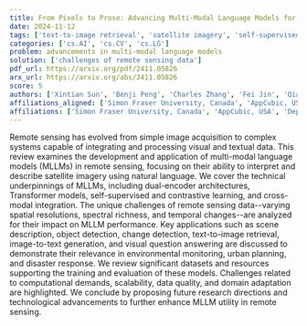 ```yaml
---
title: From Pixels to Prose: Advancing Multi-Modal Language Models for Remote Sensing
date: 2024-11-12
tags: ['text-to-image retrieval', 'satellite imagery', 'self-supervised learning', 'scene description', 'urban planning', 'contrastive learning', 'image-to-text generation', 'Transformer models', 'environmental monitoring', 'data quality', 'scalability', 'datasets', 'remote sensing', 'cross-modal integration', 'dual-encoder architectures', 'computational demands', 'object detection', 'multi-modal language models', 'disaster response', 'domain adaptation', 'visual question answering', 'change detection']
categories: ['cs.AI', 'cs.CV', 'cs.LG']
problem: advancements in multi-modal language models
solution: ['challenges of remote sensing data']
pdf_url: https://arxiv.org/pdf/2411.05826
arx_url: https://arxiv.org/abs/2411.05826
score: 5
authors: ['Xintian Sun', 'Benji Peng', 'Charles Zhang', 'Fei Jin', 'Qian Niu', 'Junyu Liu', 'Keyu Chen', 'Ming Li', 'Pohsun Feng', 'Ziqian Bi', 'Ming Liu', 'Yichao Zhang']
affiliations_aligned: ['Simon Fraser University, Canada', 'AppCubic, USA', 'AppCubic, USA', 'Depth LLC, USA', 'Kyoto University, Japan', 'Kyoto University, Japan', 'Georgia Institute of Technology, USA', 'Georgia Institute of Technology, USA', 'National Taiwan Normal University, ROC', 'Purdue University, USA', 'Purdue University, USA', 'The University of Texas at Dallas, USA']
affiliations: ['Simon Fraser University, Canada', 'AppCubic, USA', 'Depth LLC, USA', 'The University of Texas at Dallas, USA', 'Purdue University, USA', 'National Taiwan Normal University, ROC', 'Kyoto University, Japan', 'Georgia Institute of Technology, USA']
---
```



Remote sensing has evolved from simple image acquisition to complex systems capable of integrating and processing visual and textual data. This review examines the development and application of multi-modal language models (MLLMs) in remote sensing, focusing on their ability to interpret and describe satellite imagery using natural language. We cover the technical underpinnings of MLLMs, including dual-encoder architectures, Transformer models, self-supervised and contrastive learning, and cross-modal integration. The unique challenges of remote sensing data--varying spatial resolutions, spectral richness, and temporal changes--are analyzed for their impact on MLLM performance. Key applications such as scene description, object detection, change detection, text-to-image retrieval, image-to-text generation, and visual question answering are discussed to demonstrate their relevance in environmental monitoring, urban planning, and disaster response. We review significant datasets and resources supporting the training and evaluation of these models. Challenges related to computational demands, scalability, data quality, and domain adaptation are highlighted. We conclude by proposing future research directions and technological advancements to further enhance MLLM utility in remote sensing.